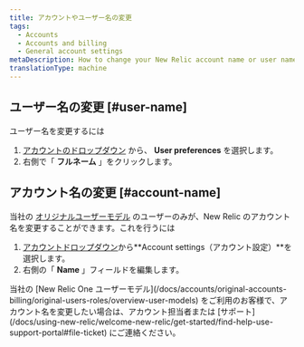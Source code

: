 ```yaml
---
title: アカウントやユーザー名の変更
tags:
  - Accounts
  - Accounts and billing
  - General account settings
metaDescription: How to change your New Relic account name or user name.
translationType: machine
---
```


## ユーザー名の変更 [#user-name]

ユーザー名を変更するには

1. [アカウントのドロップダウン](/docs/accounts-partnerships/education/getting-started-new-relic/glossary#account-dropdown) から、 **User preferences** を選択します。
2. 右側で「 **フルネーム** 」をクリックします。

## アカウント名の変更 [#account-name]

当社の [オリジナルユーザーモデル](/docs/accounts/original-accounts-billing/original-product-based-pricing/overview-user-models) のユーザーのみが、New Relic のアカウント名を変更することができます。これを行うには

1. [アカウントドロップダウン](/docs/accounts-partnerships/education/getting-started-new-relic/glossary#account-dropdown)から**Account settings（アカウント設定）**を選択します。
2. 右側の「 **Name** 」フィールドを編集します。

<Callout variant="important">
  当社の [New Relic One ユーザーモデル](/docs/accounts/original-accounts-billing/original-users-roles/overview-user-models) をご利用のお客様で、アカウント名を変更したい場合は、アカウント担当者または [サポート](/docs/using-new-relic/welcome-new-relic/get-started/find-help-use-support-portal#file-ticket) にご連絡ください。
</Callout>
